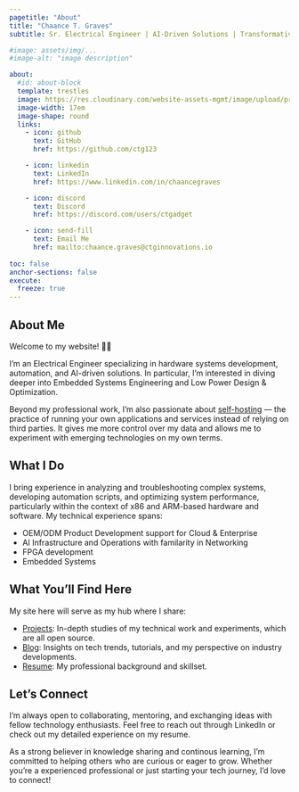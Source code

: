 ```yaml
---
pagetitle: "About"
title: "Chaance T. Graves"
subtitle: Sr. Electrical Engineer | AI-Driven Solutions | Transformative Leader

#image: assets/img/...
#image-alt: "image description"

about:
  #id: about-block
  template: trestles
  image: https://res.cloudinary.com/website-assets-mgmt/image/upload/profile_pic_transparent_-_head_jspi9i.png
  image-width: 17em
  image-shape: round
  links:
    - icon: github
      text: GitHub
      href: https://github.com/ctg123

    - icon: linkedin
      text: LinkedIn
      href: https://www.linkedin.com/in/chaancegraves

    - icon: discord
      text: Discord
      href: https://discord.com/users/ctgadget

    - icon: send-fill
      text: Email Me
      href: mailto:chaance.graves@ctginnovations.io
   
toc: false
anchor-sections: false
execute: 
  freeze: true
---
```


::: {.column-page}

# About Me

Welcome to my website! 👋🏾

I'm an Electrical Engineer specializing in hardware systems development, automation, and AI-driven solutions. In particular, I'm interested in diving deeper into Embedded Systems Engineering and Low Power Design & Optimization.

Beyond my professional work, I’m also passionate about [self-hosting](https://www.reddit.com/r/selfhosted/) — the practice of running your own applications and services instead of relying on third parties. It gives me more control over my data and allows me to experiment with emerging technologies on my own terms.

## What I Do

I bring experience in analyzing and troubleshooting complex systems, developing automation scripts, and optimizing system performance, particularly within the context of x86 and ARM-based hardware and software. My technical experience spans:

- OEM/ODM Product Development support for Cloud & Enterprise
- AI Infrastructure and Operations with familarity in Networking
- FPGA development
- Embedded Systems

## What You'll Find Here

My site here will serve as my hub where I share:

- [Projects](projects.html): In-depth studies of my technical work and experiments, which are all open source.
- [Blog](blog.html): Insights on tech trends, tutorials, and my perspective on industry developments.
- [Resume](https://resume.chaancegraves.com): My professional background and skillset.

## Let's Connect

I'm always open to collaborating, mentoring, and exchanging ideas with fellow technology enthusiasts. Feel free to reach out through LinkedIn or check out my detailed experience on my resume.

As a strong believer in knowledge sharing and continous learning, I'm committed to helping others who are curious or eager to grow. Whether you're a experienced professional or just starting your tech journey, I'd love to connect!

:::